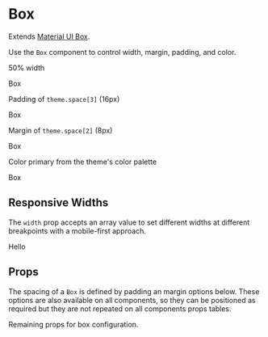 
<Meta title="components|Box" component={Box} />

# Box

Extends [Material UI Box](https://material-ui.com/components/box/).

Use the `Box` component to control width, margin, padding, and color.

50% width

<Preview>
  <Story name="default">
    <Box width={1 / 2} border={1}>
      Box
    </Box>
  </Story>
</Preview>

Padding of `theme.space[3]` (16px)

<Preview>
  <Story name="padding">
    <Box p={3} border={1}>
      Box
    </Box>
  </Story>
</Preview>

Margin of `theme.space[2]` (8px)

<Preview>
  <Story name="margin">
    <Box p={1} m={4} border={1}>
      Box
    </Box>
  </Story>
</Preview>

Color primary from the theme's color palette

<Preview>
  <Story name="primary">
    <Box p={2} bg="primary.main" color="white">
      Box
    </Box>
  </Story>
</Preview>

## Responsive Widths

The `width` prop accepts an array value to set different widths at different breakpoints with a mobile-first approach.

<Preview>
  <Story name="responsive">
    <Box
      width={[
        1, // Sets width 100% at the smallest breakpoint
        1 / 2, // Sets width 50% at the next breakpoint
        1 / 4 // Sets width 25% at the next breakpoint
      ]}
      p={2}
      bg="secondary.main"
      color="grey.200"
    >
      Hello
    </Box>
  </Story>
</Preview>

## Props

The spacing of a `Box` is defined by padding an margin options below. These options are also available on all components, so they can be positioned as required but they are
not repeated on all components props tables.

Remaining props for box configuration.

<Props of={Box} />
